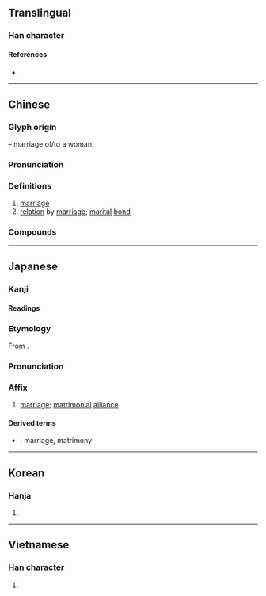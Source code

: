 {{also|婣}}
{{character info/new}}
==Translingual==

===Han character===
{{Han char|rn=38|rad=女|as=06|sn=9|four=46400|canj=WKS|ids=⿱女因}}

====References====
* {{Han ref|kx=0261.160|dkj=06250|dj=0527.190|hdz=21044.080|uh=59FB|ud=23035|bh=ABC3|bd=43971}}

----

==Chinese==
{{zh-forms}}

===Glyph origin===
{{Han etym}}
{{Han compound|女|t1=woman|因|ls=psc|c1=s|c2=p}} – marriage of/to a woman.

===Pronunciation===
{{zh-pron
|m=yīn
|c=jan1
|h=pfs=yîn
|md=
|mn=qz,tw,xm,zz:in/qz,tw:ian
|mn_note=in - literary; ian - vernacular
|w=
|mc=y
|oc=y
|cat=n
}}

===Definitions===
{{zh-hanzi}}

# [[marriage]]
# [[relation]] by [[marriage]]; [[marital]] [[bond]]

===Compounds===
{{zh-der|婚姻|婚姻狀況|姻親|婚姻自由|兩世姻緣|姻嫂|姻兄|姻家|姻末|共敘舊姻|內外姻黨|婚姻懇談|姻緣簿|三笑姻緣|前世姻緣|姻故|婚姻暴力|姻嬌|婚姻失調|姻母|九姻|姻黨|姻配|姻通|姻舊|姻緣|姻眷|姻族廣茂|姻弟|姻媾|姻婭|姻契|姻事|好姻緣|姻兄弟|姻伯|畢姻|成姻|眷姻|連姻|聯姻|閭黨姻婭|露水姻緣|締姻|美眷姻}}

----

==Japanese==

===Kanji===
{{ja-kanji|grade=c|rs=女06}}

====Readings====
{{ja-readings
|goon=いん
|kanon=いん
|kun=とつ-ぐ
}}

===Etymology===
{{ja-kanjitab|いん|yomi=on}}
From {{der|ja|ltc|sort=いん|-}} {{ltc-l|姻}}.

===Pronunciation===
{{ja-pron|いん|y=on}}

===Affix===
{{ja-pos|affix|いん}}

# [[marriage]]; [[matrimonial]] [[alliance​]]

====Derived terms====
* {{ja-r|婚%姻|こん%いん}}: marriage, matrimony

----

==Korean==

===Hanja===
{{ko-hanja|hangeul=인|rv=in|mr=in}}

# {{rfdef|ko|sort=女06}}

----

==Vietnamese==

===Han character===
{{vi-hantu|nhân|rs=女06}}

# {{rfdef|vi|sort=女06}}